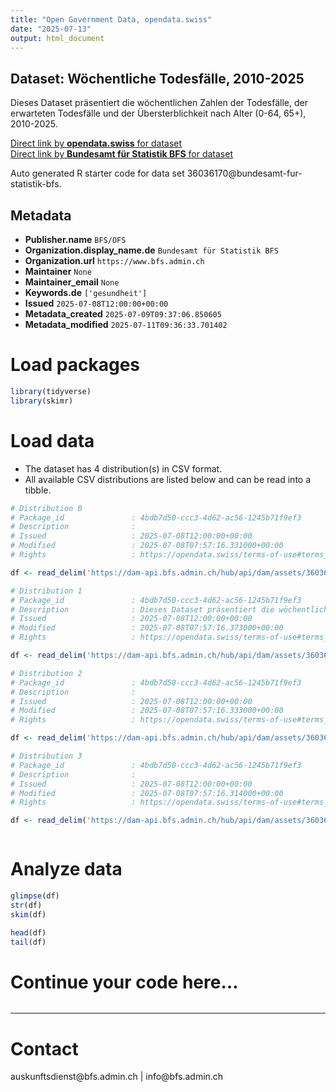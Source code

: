 ```yaml
---
title: "Open Government Data, opendata.swiss"
date: "2025-07-13"
output: html_document
---
```


## Dataset: Wöchentliche Todesfälle, 2010-2025

Dieses Dataset präsentiert die wöchentlichen Zahlen der Todesfälle, der erwarteten Todesfälle und der Übersterblichkeit nach Alter (0-64, 65+), 2010-2025.

[Direct link by **opendata.swiss** for dataset](https://opendata.swiss/de/dataset/wochentliche-todesfalle-2010-20251)<br>
[Direct link by **Bundesamt für Statistik BFS** for dataset](https://www.bfs.admin.ch/asset/de/ts-d-14.03.04.03-wr)

Auto generated R starter code for data set 36036170@bundesamt-fur-statistik-bfs.

## Metadata

- **Publisher.name** `BFS/OFS`
- **Organization.display_name.de** `Bundesamt für Statistik BFS`
- **Organization.url** `https://www.bfs.admin.ch`
- **Maintainer** `None`
- **Maintainer_email** `None`
- **Keywords.de** `['gesundheit']`
- **Issued** `2025-07-08T12:00:00+00:00`
- **Metadata_created** `2025-07-09T09:37:06.850605`
- **Metadata_modified** `2025-07-11T09:36:33.701402`


# Load packages

```r

library(tidyverse)
library(skimr)

```

# Load data

-   The dataset has 4 distribution(s) in CSV format.
-   All available CSV distributions are listed below and can be read into a tibble.

```r

# Distribution 0
# Package_id               : 4bdb7d50-ccc3-4d62-ac56-1245b71f9ef3
# Description              : 
# Issued                   : 2025-07-08T12:00:00+00:00
# Modified                 : 2025-07-08T07:57:16.331000+00:00
# Rights                   : https://opendata.swiss/terms-of-use#terms_by_ask

df <- read_delim('https://dam-api.bfs.admin.ch/hub/api/dam/assets/36036182/master')

# Distribution 1
# Package_id               : 4bdb7d50-ccc3-4d62-ac56-1245b71f9ef3
# Description              : Dieses Dataset präsentiert die wöchentlichen Zahlen der Todesfälle, der erwarteten Todesfälle und der Übersterblichkeit nach Alter (0-64, 65+), 2010-2025.
# Issued                   : 2025-07-08T12:00:00+00:00
# Modified                 : 2025-07-08T07:57:16.373000+00:00
# Rights                   : https://opendata.swiss/terms-of-use#terms_by_ask

df <- read_delim('https://dam-api.bfs.admin.ch/hub/api/dam/assets/36036197/master')

# Distribution 2
# Package_id               : 4bdb7d50-ccc3-4d62-ac56-1245b71f9ef3
# Description              : 
# Issued                   : 2025-07-08T12:00:00+00:00
# Modified                 : 2025-07-08T07:57:16.333000+00:00
# Rights                   : https://opendata.swiss/terms-of-use#terms_by_ask

df <- read_delim('https://dam-api.bfs.admin.ch/hub/api/dam/assets/36036193/master')

# Distribution 3
# Package_id               : 4bdb7d50-ccc3-4d62-ac56-1245b71f9ef3
# Description              : 
# Issued                   : 2025-07-08T12:00:00+00:00
# Modified                 : 2025-07-08T07:57:16.314000+00:00
# Rights                   : https://opendata.swiss/terms-of-use#terms_by_ask

df <- read_delim('https://dam-api.bfs.admin.ch/hub/api/dam/assets/36036188/master')



```

# Analyze data

```r

glimpse(df)
str(df)
skim(df)

head(df)
tail(df)

```

# Continue your code here...

```r

```

------------------------------------------------------------------------

# Contact

auskunftsdienst@bfs.admin.ch | info@bfs.admin.ch
